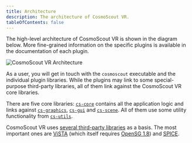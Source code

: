 ```yaml
---
title: Architecture
description: The architecture of CosmoScout VR.
tableOfContents: false
---
```


The high-level architecture of CosmoScout VR is shown in the diagram below.
More fine-grained information on the specific plugins is available in the documentation of each plugin.

![CosmoScout VR Architecture](../../../assets/architecture.svg)

As a user, you will get in touch with the `cosmoscout` executable and the individual plugin libraries.
While the plugins may link to some special-purpose third-party libraries, all of them link against the CosmoScout VR core libraries.

There are five core libraries: [`cs-core`](https://github.com/cosmoscout/cosmoscout-vr/tree/main/src/cs-core) contains all the application logic and links against [`cs-graphics`](https://github.com/cosmoscout/cosmoscout-vr/tree/main/src/cs-graphics), [`cs-gui`](https://github.com/cosmoscout/cosmoscout-vr/tree/main/src/cs-gui) and [`cs-scene`](https://github.com/cosmoscout/cosmoscout-vr/tree/main/src/cs-scene).
All of them use some utility functionality from [`cs-utils`](https://github.com/cosmoscout/cosmoscout-vr/tree/main/src/cs-utils).

CosmoScout VR uses [several third-party libraries](https://github.com/cosmoscout/cosmoscout-vr/blob/main/docs/dependencies.md) as a basis.
The most important ones are [ViSTA](https://github.com/cosmoscout/vista) (which itself requires [OpenSG 1.8](https://github.com/cosmoscout/opensg-1.8)) and [SPICE](https://naif.jpl.nasa.gov/naif/toolkit.html).
